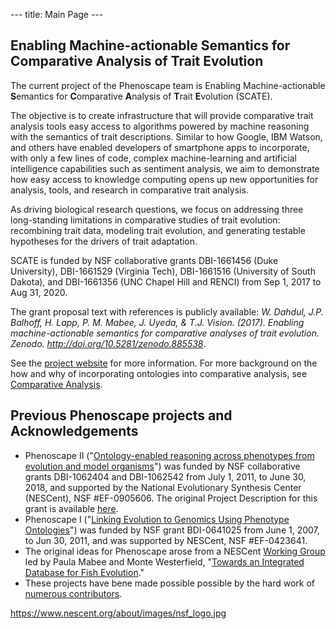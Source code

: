 ---
title: Main Page
---

{{EventBox1|
* Try the [http://kb.phenoscape.org Phenoscape Knowledgebase].  Your feedback is welcome!
* Check out the latest news on the [http://blog.phenoscape.org/ Phenoscape blog]
* Learn more in one of our upcoming [[training workshops]]
}}

== Enabling Machine-actionable Semantics for Comparative Analysis of Trait Evolution ==

The current project of the Phenoscape team is Enabling Machine-actionable '''S'''emantics for '''C'''omparative '''A'''nalysis of '''T'''rait '''E'''volution (SCATE). 

The objective is to create infrastructure that will provide comparative trait analysis tools easy access to algorithms powered by machine reasoning with the semantics of trait descriptions. Similar to how Google, IBM Watson, and others have enabled developers of smartphone apps to incorporate, with only a few lines of code, complex machine-learning and artificial intelligence capabilities such as sentiment analysis, we aim to demonstrate how easy access to knowledge computing opens up new opportunities for analysis, tools, and research in comparative trait analysis. 

As driving biological research questions, we focus on addressing three long-standing limitations in comparative studies of trait evolution: recombining trait data, modeling trait evolution, and generating testable hypotheses for the drivers of trait adaptation.

SCATE is funded by NSF collaborative grants DBI-1661456 (Duke University), DBI-1661529 (Virginia Tech), DBI-1661516 (University of South Dakota), and DBI-1661356 (UNC Chapel Hill and RENCI) from Sep 1, 2017 to Aug 31, 2020. 

The grant proposal text with references is publicly available: ''W. Dahdul, J.P. Balhoff, H. Lapp, P. M. Mabee, J. Uyeda, & T.J. Vision. (2017). Enabling machine-actionable semantics for comparative analyses of trait evolution. Zenodo. http://doi.org/10.5281/zenodo.885538''.

See the [http://scate.phenoscape.org project website] for more information.  For more background on the how and why of incorporating ontologies into comparative analysis, see [[here|Comparative Analysis]].

== Previous Phenoscape projects and Acknowledgements ==
* Phenoscape II ("[[Ontology-enabled reasoning across phenotypes from evolution and model organisms]]") was funded by NSF collaborative grants DBI-1062404 and DBI-1062542 from July 1, 2011, to June 30, 2018, and supported by the National Evolutionary Synthesis Center (NESCent), NSF #EF-0905606.  The original Project Description for this grant is available [[:File:Phenoscape_Project_description_refs.pdf| here]].
* Phenoscape I ("[[Linking Evolution to Genomics Using Phenotype Ontologies]]") was funded by NSF grant BDI-0641025 from June 1, 2007, to Jun 30, 2011, and was supported by NESCent, NSF #EF-0423641. 
* The original ideas for Phenoscape arose from a NESCent <span class="plainlinks">[http://www.nescent.org/science/workinggroup.php Working Group]</span> led by Paula Mabee and Monte Westerfield, "[[Fish Evolution Working Group|Towards an Integrated Database for Fish Evolution]]."
* These projects have bene made possible possible by the hard work of [[Acknowledgments#Contributors| numerous contributors]].

https://www.nescent.org/about/images/nsf_logo.jpg